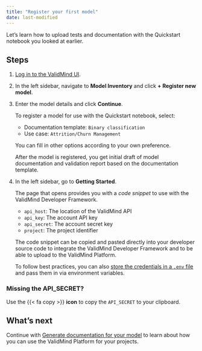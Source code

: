 ```yaml
---
title: "Register your first model"
date: last-modified
---
```


Let's learn how to upload tests and documentation with the Quickstart notebook you looked at earlier.

## Steps

1. [Log in to the ValidMind UI]({{< var vm_ui >}}).

2. In the left sidebar, navigate to **Model Inventory** and click **+ Register new model**.

3. Enter the model details and click **Continue**.

   To register a model for use with the Quickstart notebook, select:
   
   - Documentation template: `Binary classification`
   - Use case: `Attrition/Churn Management`

   You can fill in other options according to your own preference. 
   
   After the model is registered, you get initial draft of model documentation and validation report based on the documentation template. 

4. In the left sidebar, go to **Getting Started**.

   The page that opens provides you with a _code snippet_ to use with the ValidMind Developer Framework. 

   - `api_host`: The location of the ValidMind API
   - `api_key`: The account API key
   - `api_secret`: The account secret key
   - `project`: The project identifier

   The code snippet can be copied and pasted directly into your developer source code to integrate the ValidMind Developer Framework and to be able to upload to the ValidMind Platform. 
   
   To follow best practices, you can also [store the credentials in a `.env` file](store-credentials-in-env-file.qmd) and pass them in via environment variables.

::: {.callout-tip}
### Missing the API_SECRET?
Use the  {{< fa copy >}} **icon** to copy the `API_SECRET` to your clipboard.
:::

## What's next

Continue with [Generate documentation for your model](quickstart-generate-documentation-for-your-model.qmd) to learn about how you can use the ValidMind Platform for your projects.